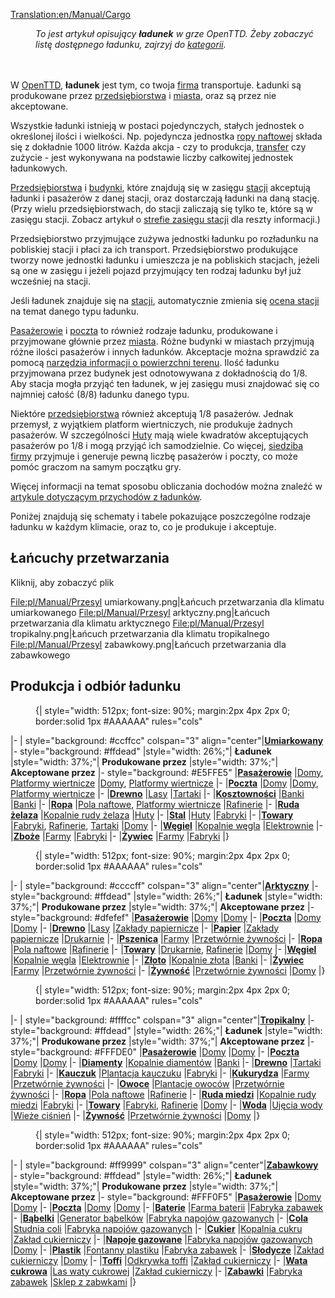 [[Translation:en/Manual/Cargo]]
{{pl/Manual/Spis treści}}
:''To jest artykuł opisujący '''ładunek''' w grze OpenTTD. Żeby zobaczyć listę dostępnego ładunku, zajrzyj do [[:Category:pl/Ładunek|kategorii]].''
<br><br>
W [[pl/Manual/Main Page|OpenTTD]], '''ładunek''' jest tym, co twoja [[pl/Manual/Firma transportowa|firma]] transportuje. Ładunki są produkowane przez [[pl/Manual/Przedsiębiorstwa|przedsiębiorstwa]] i [[pl/Archive/Unmapped/Domy|miasta]], oraz są przez nie akceptowane.

Wszystkie ładunki istnieją w postaci pojedynczych, stałych jednostek o określonej ilości i wielkości. Np. pojedyncza jednostka [[pl/Manual/Base Set/Cargos/Ropa|ropy naftowej]] składa się z dokładnie 1000 litrów. Każda akcja - czy to produkcja, [[pl/Przeładunek|transfer]] czy zużycie - jest wykonywana na podstawie liczby całkowitej jednostek ładunkowych.

[[pl/Manual/Przedsiębiorstwa|Przedsiębiorstwa]] i [[pl/Manual/Miasta|budynki]], które znajdują się w zasięgu [[pl/Manual/Stacje|stacji]] akceptują ładunki i pasażerów z danej stacji, oraz dostarczają ładunki na daną stację.  (Przy wielu przedsiębiorstwach, do stacji zaliczają się tylko te, które są w zasięgu stacji. Zobacz artykuł o [[pl/Manual/Stacje#zasieg|strefie zasięgu stacji]] dla reszty informacji.)

Przedsiębiorstwo przyjmujące zużywa jednostki ładunku po rozładunku na pobliskiej stacji i płaci za ich transport. Przedsiębiorstwo produkujące tworzy nowe jednostki ładunku i umieszcza je  na pobliskich stacjach, jeżeli są one w zasięgu i jeżeli pojazd przyjmujący ten rodzaj ładunku był już wcześniej na stacji.

Jeśli ładunek znajduje się na [[pl/Manual/Stacje|stacji]], automatycznie zmienia się [[pl/Manual/Stacje#ocena|ocena stacji]] na temat danego typu ładunku.

[[pl/Manual/Base Set/Cargos/Pasażerowie|Pasażerowie]] i [[pl/Manual/Base Set/Cargos/Poczta|poczta]] to również rodzaje ładunku, produkowane i przyjmowane głównie przez [[pl/Archive/Unmapped/Domy|miasta]]. Różne budynki w miastach przyjmują różne ilości pasażerów i innych ładunków. Akceptacje można sprawdzić za pomocą [[pl/Manual/Informacja o terenie|narzędzia informacji o powierzchni terenu]]. Ilość ładunku przyjmowana przez budynek jest odnotowywana z dokładnością do 1/8. Aby stacja mogła przyjąć ten ładunek, w jej zasięgu musi znajdować się co najmniej całość (8/8) ładunku danego typu. 

Niektóre [[pl/Manual/Przedsiębiorstwa|przedsiębiorstwa]] również akceptują 1/8 pasażerów. Jednak przemysł, z wyjątkiem platform wiertniczych, nie produkuje żadnych pasażerów. W szczególności [[pl/Manual/Base Set/Industries/Huta|Huty]] mają wiele kwadratów akceptujących pasażerów po 1/8 i mogą przyjąć ich samodzielnie. Co więcej, [[pl/Archive/Manual/Siedziba firmy|siedziba firmy]] przyjmuje i generuje pewną liczbę pasażerów i poczty, co może pomóc graczom na samym początku gry. 

Więcej informacji na temat sposobu obliczania dochodów można znaleźć w [[pl/Manual/Game Mechanics/Przychód za ładunek|artykule dotyczącym przychodów z ładunków]].

Poniżej znajdują się schematy i tabele pokazujące poszczególne rodzaje ładunku w każdym klimacie, oraz to, co je produkuje i akceptuje. 

==Łańcuchy przetwarzania==
Kliknij, aby zobaczyć plik
<gallery>
File:pl/Manual/Przesyl umiarkowany.png|Łańcuch przetwarzania dla klimatu umiarkowanego
File:pl/Manual/Przesyl arktyczny.png|Łańcuch przetwarzania dla klimatu arktycznego
File:pl/Manual/Przesyl tropikalny.png|Łańcuch przetwarzania dla klimatu tropikalnego
File:pl/Manual/Przesyl zabawkowy.png|Łańcuch przetwarzania dla zabawkowego
</gallery>

==Produkcja i odbiór ładunku==

:{| {{en/Wikitable}} style="width: 512px; font-size: 90%; margin:2px 4px 2px 0; border:solid 1px #AAAAAA" rules="cols"
|- 
| style="background: #ccffcc" colspan="3" align="center"|'''[[pl/Manual/Klimat#umiarkowany|Umiarkowany]]'''
|- style="background: #ffdead"
|style="width: 26%;"| '''Ładunek'''
|style="width: 37%;"| '''Produkowane przez'''
|style="width: 37%;"| '''Akceptowane przez'''
|- style="background: #E5FFE5"
|'''[[pl/Manual/Base Set/Cargos/Pasażerowie|Pasażerowie]]'''
|[[pl/Archive/Unmapped/Domy|Domy]], [[pl/Manual/Base Set/Industries/Platforma wiertnicza|Platformy wiertnicze]]
|[[pl/Archive/Unmapped/Domy|Domy]], [[pl/Manual/Base Set/Industries/Platforma wiertnicza|Platformy wiertnicze]]
|-
|'''[[pl/Manual/Base Set/Cargos/Poczta|Poczta]]'''
|[[pl/Archive/Unmapped/Domy|Domy]]
|[[pl/Archive/Unmapped/Domy|Domy]], [[pl/Manual/Base Set/Industries/Platforma wiertnicza|Platformy wiertnicze]]
|- 
|'''[[pl/Manual/Base Set/Cargos/Drewno|Drewno]]'''
|[[pl/Manual/Base Set/Industries/Las|Lasy]]
|[[pl/Manual/Base Set/Industries/Tartak|Tartaki]]
|-
|'''[[pl/Manual/Base Set/Cargos/Kosztowności|Kosztowności]]'''
|[[pl/Manual/Base Set/Industries/Bank|Banki]]
|[[pl/Manual/Base Set/Industries/Bank|Banki]]
|-
|'''[[pl/Manual/Base Set/Cargos/Ropa|Ropa]]'''
|[[pl/Manual/Base Set/Industries/Pole naftowe|Pola naftowe]], [[pl/Manual/Base Set/Industries/Platforma wiertnicza|Platformy wiertnicze]]
|[[pl/Manual/Base Set/Industries/Rafineria|Rafinerie]]
|-
|'''[[pl/Manual/Base Set/Cargos/Ruda żelaza|Ruda żelaza]]'''
|[[pl/Manual/Base Set/Industries/Kopalnia rudy żelaza|Kopalnie rudy żelaza]]
|[[pl/Manual/Base Set/Industries/Huta|Huty]]
|-
|'''[[pl/Manual/Base Set/Cargos/Stal|Stal]]'''
|[[pl/Manual/Base Set/Industries/Huta|Huty]]
|[[pl/Manual/Base Set/Industries/Fabryka|Fabryki]]
|-
|'''[[pl/Manual/Base Set/Cargos/Towary|Towary]]'''
|[[pl/Manual/Base Set/Industries/Fabryka|Fabryki]], [[pl/Manual/Base Set/Industries/Rafineria|Rafinerie]], [[pl/Manual/Base Set/Industries/Tartak|Tartaki]]
|[[pl/Archive/Unmapped/Domy|Domy]]
|- 
|'''[[pl/Manual/Base Set/Cargos/Węgiel|Węgiel]]'''
|[[pl/Manual/Base Set/Industries/Kopalnia węgla|Kopalnie węgla]]
|[[pl/Manual/Base Set/Industries/Elektrownia|Elektrownie]]
|-
|'''[[pl/Manual/Base Set/Cargos/Zboże|Zboże]]'''
|[[pl/Manual/Base Set/Industries/Farma|Farmy]]
|[[pl/Manual/Base Set/Industries/Fabryka|Fabryki]]
|-
|'''[[pl/Manual/Base Set/Cargos/Żywiec|Żywiec]]'''
|[[pl/Manual/Base Set/Industries/Farma|Farmy]]
|[[pl/Manual/Base Set/Industries/Fabryka|Fabryki]]
|}

:{| {{en/Wikitable}} style="width: 512px; font-size: 90%; margin:2px 4px 2px 0; border:solid 1px #AAAAAA" rules="cols"
|- 
| style="background: #ccccff" colspan="3" align="center"|'''[[pl/Manual/Klimat#arktyczny|Arktyczny]]'''
|- style="background: #ffdead"
|style="width: 26%;"| '''Ładunek'''
|style="width: 37%;"| '''Produkowane przez'''
|style="width: 37%;"| '''Akceptowane przez'''
|- style="background: #dfefef"
|'''[[pl/Manual/Base Set/Cargos/Pasażerowie|Pasażerowie]]'''
|[[pl/Archive/Unmapped/Domy|Domy]] 
|[[pl/Archive/Unmapped/Domy|Domy]]
|-
|'''[[pl/Manual/Base Set/Cargos/Poczta|Poczta]]'''
|[[pl/Archive/Unmapped/Domy|Domy]]
|[[pl/Archive/Unmapped/Domy|Domy]]
|- 
|'''[[pl/Manual/Base Set/Cargos/Drewno|Drewno]]'''
|[[pl/Manual/Base Set/Industries/Las|Lasy]]
|[[pl/Manual/Base Set/Industries/Zakład papierniczy|Zakłady papiernicze]]
|- 
|'''[[pl/Manual/Base Set/Cargos/Papier|Papier]]'''
|[[pl/Manual/Base Set/Industries/Zakład papierniczy|Zakłady papiernicze]]
|[[pl/Manual/Base Set/Industries/Drukarnia|Drukarnie]]
|-
|'''[[pl/Manual/Base Set/Cargos/Pszenica|Pszenica]]'''
|[[pl/Manual/Base Set/Industries/Farma|Farmy]]
|[[pl/Manual/Base Set/Industries/Przetwórnia żywności|Przetwórnie żywności]]
|-
|'''[[pl/Manual/Base Set/Cargos/Ropa|Ropa]]'''
|[[pl/Manual/Base Set/Industries/Pole naftowe|Pola naftowe]]
|[[pl/Manual/Base Set/Industries/Rafineria|Rafinerie]]
|-
|'''[[pl/Manual/Base Set/Cargos/Towary|Towary]]'''
|[[pl/Manual/Base Set/Industries/Drukarnia|Drukarnie]], [[pl/Manual/Base Set/Industries/Rafineria|Rafinerie]]
|[[pl/Archive/Unmapped/Domy|Domy]]
|- 
|'''[[pl/Manual/Base Set/Cargos/Węgiel|Węgiel]]'''
|[[pl/Manual/Base Set/Industries/Kopalnia węgla|Kopalnie węgla]]
|[[pl/Manual/Base Set/Industries/Elektrownia|Elektrownie]]
|-
|'''[[pl/Manual/Base Set/Cargos/Złoto|Złoto]]'''
|[[pl/Manual/Base Set/Industries/Kopalnia złota|Kopalnie złota]]
|[[pl/Manual/Base Set/Industries/Bank|Banki]]
|-
|'''[[pl/Manual/Base Set/Cargos/Żywiec|Żywiec]]'''
|[[pl/Manual/Base Set/Industries/Farma|Farmy]]
|[[pl/Manual/Base Set/Industries/Przetwórnia żywności|Przetwórnie żywności]]
|-
|'''[[pl/Manual/Base Set/Cargos/Żywność|Żywność]]'''
|[[pl/Manual/Base Set/Industries/Przetwórnia żywności|Przetwórnie żywności]]
|[[pl/Archive/Unmapped/Domy|Domy]]
|}

:{| {{en/Wikitable}} style="width: 512px; font-size: 90%; margin:2px 4px 2px 0; border:solid 1px #AAAAAA" rules="cols"
|- 
| style="background: #ffffcc" colspan="3" align="center"|'''[[pl/Manual/Klimat#tropikalny|Tropikalny]]'''
|- style="background: #ffdead"
|style="width: 26%;"| '''Ładunek'''
|style="width: 37%;"| '''Produkowane przez'''
|style="width: 37%;"| '''Akceptowane przez'''
|- style="background: #FFFDE0"
|'''[[pl/Manual/Base Set/Cargos/Pasażerowie|Pasażerowie]]'''
|[[pl/Archive/Unmapped/Domy|Domy]] 
|[[pl/Archive/Unmapped/Domy|Domy]]
|-
|'''[[pl/Manual/Base Set/Cargos/Poczta|Poczta]]'''
|[[pl/Archive/Unmapped/Domy|Domy]]
|[[pl/Archive/Unmapped/Domy|Domy]]
|-
|'''[[pl/Manual/Base Set/Cargos/Diamenty|Diamenty]]'''
|[[pl/Manual/Base Set/Industries/Kopalnia diamentów|Kopalnie diamentów]]
|[[pl/Manual/Base Set/Industries/Bank|Banki]]
|-
|'''[[pl/Manual/Base Set/Cargos/Drewno|Drewno]]'''
|[[pl/Manual/Base Set/Industries/Tartak (tropikalny)|Tartaki]]
|[[pl/Manual/Base Set/Industries/Fabryka|Fabryki]]
|-
|'''[[pl/Manual/Base Set/Cargos/Kauczuk|Kauczuk]]'''
|[[pl/Manual/Base Set/Industries/Plantacja kauczuku|Plantacja kauczuku]]
|[[pl/Manual/Base Set/Industries/Fabryka|Fabryki]]
|-
|'''[[pl/Manual/Base Set/Cargos/Kukurydza|Kukurydza]]'''
|[[pl/Manual/Base Set/Industries/Farma|Farmy]]
|[[pl/Manual/Base Set/Industries/Przetwórnia żywności|Przetwórnie żywności]]
|-
|'''[[pl/Manual/Base Set/Cargos/Owoce|Owoce]]'''
|[[pl/Manual/Base Set/Industries/Plantacja owoców|Plantacje owoców]]
|[[pl/Manual/Base Set/Industries/Przetwórnia żywności|Przetwórnie żywności]]
|-
|'''[[pl/Manual/Base Set/Cargos/Ropa|Ropa]]'''
|[[pl/Manual/Base Set/Industries/Pole naftowe|Pola naftowe]]
|[[pl/Manual/Base Set/Industries/Rafineria|Rafinerie]]
|-
|'''[[pl/Manual/Base Set/Cargos/Ruda miedzi|Ruda miedzi]]'''
|[[pl/Manual/Base Set/Industries/Kopalnia rudy miedzi|Kopalnie rudy miedzi]]
|[[pl/Manual/Base Set/Industries/Fabryka|Fabryki]]
|-
|'''[[pl/Manual/Base Set/Cargos/Towary|Towary]]'''
|[[pl/Manual/Base Set/Industries/Fabryka|Fabryki]], [[pl/Manual/Base Set/Industries/Rafineria|Rafinerie]]
|[[pl/Archive/Unmapped/Domy|Domy]]
|-
|'''[[pl/Manual/Base Set/Cargos/Woda|Woda]]'''
|[[pl/Manual/Base Set/Industries/Ujęcie wody|Ujęcia wody]]
|[[pl/Manual/Base Set/Industries/Wieża ciśnień|Wieże ciśnień]]
|-
|'''[[pl/Manual/Base Set/Cargos/Żywność|Żywność]]'''
|[[pl/Manual/Base Set/Industries/Przetwórnia żywności|Przetwórnie żywności]]
|[[pl/Archive/Unmapped/Domy|Domy]]
|}

:{| {{en/Wikitable}} style="width: 512px; font-size: 90%; margin:2px 4px 2px 0; border:solid 1px #AAAAAA" rules="cols"
|- 
| style="background: #ff9999" colspan="3" align="center"|'''[[pl/Manual/Klimat#zabawkowy|Zabawkowy]]'''
|- style="background: #ffdead"
|style="width: 26%;"| '''Ładunek'''
|style="width: 37%;"| '''Produkowane przez'''
|style="width: 37%;"| '''Akceptowane przez'''
|- style="background: #FFF0F5"
|'''[[pl/Manual/Base Set/Cargos/Pasażerowie|Pasażerowie]]'''
|[[pl/Archive/Unmapped/Domy|Domy]] 
|[[pl/Archive/Unmapped/Domy|Domy]]
|-
|'''[[pl/Manual/Base Set/Cargos/Poczta|Poczta]]'''
|[[pl/Archive/Unmapped/Domy|Domy]]
|[[pl/Archive/Unmapped/Domy|Domy]]
|-
|'''[[pl/Manual/Base Set/Cargos/Baterie|Baterie]]'''
|[[pl/Manual/Base Set/Industries/Farma baterii|Farma baterii]]
|[[pl/Manual/Base Set/Industries/Fabryka zabawek|Fabryka zabawek]]
|-
|'''[[pl/Manual/Base Set/Cargos/Bąbelki|Bąbelki]]'''
|[[pl/Manual/Base Set/Industries/Generator bąbelków|Generator bąbelków]]
|[[pl/Manual/Base Set/Industries/Fabryka napojów gazowanych|Fabryka napojów gazowanych]]
|-
|'''[[pl/Manual/Base Set/Cargos/Cola|Cola]]'''
|[[pl/Manual/Base Set/Industries/Studnia coli|Studnia coli]]
|[[pl/Manual/Base Set/Industries/Fabryka napojów gazowanych|Fabryka napojów gazowanych]]
|-
|'''[[pl/Manual/Base Set/Cargos/Cukier|Cukier]]'''
|[[pl/Manual/Base Set/Industries/Kopalnia cukru|Kopalnia cukru]]
|[[pl/Manual/Base Set/Industries/Zakład cukierniczy|Zakład cukierniczy]]
|-
|'''[[pl/Manual/Base Set/Cargos/Napoje gazowane|Napoje gazowane]]'''
|[[pl/Manual/Base Set/Industries/Fabryka napojów gazowanych|Fabryka napojów gazowanych]]
|[[pl/Archive/Unmapped/Domy|Domy]]
|-
|'''[[pl/Manual/Base Set/Cargos/Plastik|Plastik]]'''
|[[pl/Manual/Base Set/Industries/Fontanny plastiku|Fontanny plastiku]]
|[[pl/Manual/Base Set/Industries/Fabryka zabawek|Fabryka zabawek]]
|-
|'''[[pl/Manual/Base Set/Cargos/Słodycze|Słodycze]]'''
|[[pl/Manual/Base Set/Industries/Zakład cukierniczy|Zakład cukierniczy]]
|[[pl/Archive/Unmapped/Domy|Domy]]
|-
|'''[[pl/Manual/Base Set/Cargos/Toffi|Toffi]]'''
|[[pl/Manual/Base Set/Industries/Odkrywka toffi|Odkrywka toffi]]
|[[pl/Manual/Base Set/Industries/Zakład cukierniczy|Zakład cukierniczy]]
|-
|'''[[pl/Manual/Base Set/Cargos/Wata cukrowa|Wata cukrowa]]'''
|[[pl/Manual/Base Set/Industries/Las waty cukrowej|Las waty cukrowej]]
|[[pl/Manual/Base Set/Industries/Zakład cukierniczy|Zakład cukierniczy]]
|-
|'''[[pl/Manual/Base Set/Cargos/Zabawki|Zabawki]]'''
|[[pl/Manual/Base Set/Industries/Fabryka zabawek|Fabryka zabawek]]
|[[pl/Manual/Base Set/Industries/Sklep z zabawkami|Sklep z zabwkami]]
|}
{{pl/Manual/Navbox Ładunek}}